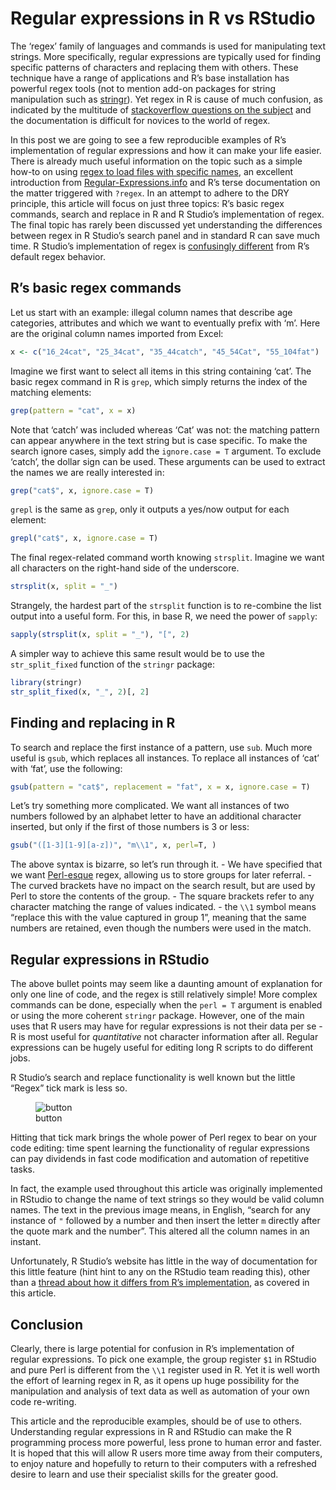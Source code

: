 Regular expressions in R vs RStudio
========================================================

The 'regex' family of languages and
commands is used for manipulating text strings. More specifically, 
regular expressions are typically used for finding specific patterns of characters and
replacing them with others. These technique have a range of applications
and R's base installation has powerful regex tools (not to mention
add-on packages for string manipulation such as
[stringr](http://cran.r-project.org/web/packages/stringr/index.html)).
Yet regex in R is cause of much confusion, as indicated by the multitude of
[stackoverflow questions on the subject](http://stackoverflow.com/search?q=[r]+regex)
and the documentation is difficult for novices to the world of regex.

In this post we are going to see a few reproducible examples of R's
implementation of regular expressions and how it can make your life easier.
There is already much useful information on the topic such as a simple
how-to on using
[regex to load files with specific names](http://www.r-bloggers.com/making-regex-examples-work-for-you/),
an excellent introduction from [Regular-Expressions.info](http://www.regular-expressions.info/rlanguage.html)
and R's terse documentation on the matter triggered with `?regex`.
In an attempt to adhere to the DRY principle, this article will focus on
just three topics: R's basic regex commands, search and replace in R and
R Studio's implementation of regex. The final topic has rarely been discussed
yet understanding the differences between regex in R Studio's search panel
and in standard R can save much time.
R Studio's implementation of regex is [confusingly different](https://support.rstudio.com/hc/communities/public/questions/200641328-regex-replace?locale=en-us)
from R's default regex behavior.

## R's basic regex commands

Let us start with an example: illegal column names that describe
age categories, attributes and which we want to eventually
prefix with 'm'. Here are the original column names imported from Excel:

```r
x <- c("16_24cat", "25_34cat", "35_44catch", "45_54Cat", "55_104fat")
```

Imagine we first want to select all items in this string containing
'cat'. The basic regex command in R is `grep`, which simply
returns the index of the matching elements:

```r
grep(pattern = "cat", x = x)
```

Note that 'catch' was included whereas 'Cat' was not: the matching
pattern can appear anywhere in the text string but is case specific.
To make the search ignore cases, simply add the `ignore.case = T` argument.
To exclude 'catch', the dollar sign can be used. These arguments can be used
to extract the names we are really interested in:

```r
grep("cat$", x, ignore.case = T)
```

`grepl` is the same as `grep`, only it outputs a yes/now output for each element:

```r
grepl("cat$", x, ignore.case = T)
```

The final regex-related command worth knowing `strsplit`. Imagine
we want all characters on the right-hand side of the underscore.

```r
strsplit(x, split = "_")
```

Strangely, the hardest part of the `strsplit` function
is to re-combine the list output into a useful form.
For this, in base R, we need the power of `sapply`:

```r
sapply(strsplit(x, split = "_"), "[", 2)
```

A simpler way to achieve this same result would be to use the
`str_split_fixed` function of the `stringr` package:

```r
library(stringr)
str_split_fixed(x, "_", 2)[, 2]
```

## Finding and replacing in R

To search and replace the first instance of a pattern, use `sub`.
Much more useful is `gsub`, which replaces all instances.
To replace all instances of 'cat' with 'fat', use the following:

```r
gsub(pattern = "cat$", replacement = "fat", x = x, ignore.case = T)
```

Let's try something more complicated. We want all instances of
two numbers followed by an alphabet letter to have an additional character
inserted, but only if the first of those numbers is 3 or less:

```r
gsub("([1-3][1-9][a-z])", "m\\1", x, perl=T, )
```

The above syntax is bizarre, so let's run 
through it. 
- We have specified that we want [Perl-esque](http://www.regular-expressions.info/perl.html)
regex, allowing us to store groups for later referral. 
- The curved brackets
have no impact on the search result, but are used by Perl to store the contents
of the group. 
- The square brackets refer to any character matching the range of values indicated.
- the `\\1` symbol means "replace this with the value captured in group 1",
meaning that the same numbers are retained, even though the numbers were used in the match.

## Regular expressions in RStudio

The above bullet points may seem like a daunting amount of explanation 
for only one line of code, and the regex is still 
relatively simple! More complex commands can be done, especially when
the `perl = T` argument is enabled or using the more coherent `stringr`
package. However, one of the main uses that R users may have for regular
expressions is not their data per se - R is most useful for *quantitative* not
character information after all. Regular expressions can be hugely useful for
editing long R scripts to do different jobs.

R Studio's search and replace functionality is well known but the little "Regex"
tick mark is less so. 

![button](regex-button.png)

Hitting that tick mark brings the whole power of Perl regex to bear on your
code editing: time spent learning the functionality of
regular expressions can pay dividends in fast code modification and
automation of repetitive tasks.

In fact, the example used throughout this article was originally implemented
in RStudio to change the name of text strings so they would be valid
column names. The text in the previous image means, in English, "search
for any instance of `"` followed by a number and then insert the letter `m`
directly after the quote mark and the number". This altered all the column names 
in an instant. 

Unfortunately, R Studio's website has little in the way of documentation
for this little feature (hint hint to any on the RStudio team reading this),
other than a
[thread about how it differs from R's implementation](https://support.rstudio.com/hc/communities/public/questions/200641328-regex-replace?locale=en-us), as covered
in this article.

## Conclusion

Clearly, there is large potential for confusion in R's implementation of
regular expressions. To pick one example, the group
register `$1` in RStudio and pure Perl is different from the `\\1` register used in R.
Yet it is well worth the effort of learning regex in R, as it opens up
huge possibility for the manipulation and analysis of text data as well
as automation of your own code re-writing.

This article and the reproducible examples, should be of use
to others. Understanding regular expressions in R and RStudio can make the
R programming process more powerful, less prone to human error and
faster. It is hoped that this will allow R users more time away from their computers,
to enjoy nature and hopefully to return to their computers with a refreshed desire
to learn and use their specialist skills for the greater good.


